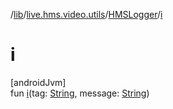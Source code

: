 /[lib](/api-reference/android/v2/home/content)/[live.hms.video.utils](../index)/[HMSLogger](index)/[i](i)

# i

[androidJvm]\
fun [i](i)(tag: [String](https://kotlinlang.org/api/latest/jvm/stdlib/kotlin/-string/index.html), message: [String](https://kotlinlang.org/api/latest/jvm/stdlib/kotlin/-string/index.html))
